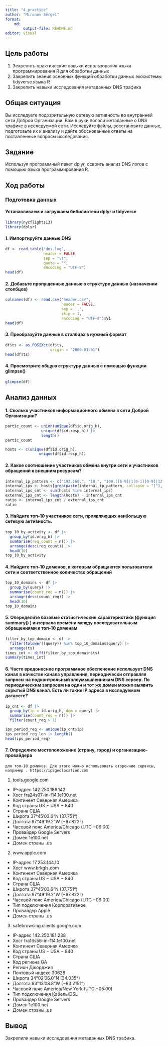 ---
title: "4_practice"
author: "Mironov Sergei"
format: 
    md:
        output-file: README.md
editor: visual
---

## Цель работы

1. Зекрепить практические навыки использования языка программирования R для
обработки данных
2. Закрепить знания основных функций обработки данных экосистемы tidyverse
языка R
3. Закрепить навыки исследования метаданных DNS трафика

## Общая ситуация

Вы исследуете подозрительную сетевую активность во внутренней сети Доброй
Организации. Вам в руки попали метаданные о DNS трафике в исследуемой сети.
Исследуйте файлы, восстановите данные, подготовьте их к анализу и дайте
обоснованные ответы на поставленные вопросы исследования.

## Задание

Используя программный пакет dplyr, освоить анализ
DNS логов с помощью языка программирования R.

## Ход работы

### Подготовка данных

#### Устанавливаем и загружаем бибилиотеки dplyr и tidyverse
   
```{r}
library(nycflights13)
library(dplyr)
```

#### 1. Импортируйте данные DNS

```{r}
df <- read.table("dns.log",
                 header = FALSE,
                 sep = "\t",
                 quote = "",
                 encoding = "UTF-8")
head(df)
```

#### 2. Добавьте пропущенные данные о структуре данных (назначении столбцов)
```{r}
colnames(df) <- read.csv("header.csv",
                         header = FALSE,
                         sep = ',',
                         skip = 1,
                         encoding = "UTF-8")$V1
head(df)
```

#### 3. Преобразуйте данные в столбцах в нужный формат
```{r}
df$ts <- as.POSIXct(df$ts,
                    origin = "2000-01-01") 
head(df$ts)
```
    

#### 4. Просмотрите общую структуру данных с помощью функции glimpse()
```{r}
glimpse(df)
```
   
## Анализ данных

#### 1. Сколько участников информационного обмена в сети Доброй Организации?
```{r}
partic_count <- union(unique(df$id.orig_h),
                unique(df$id.resp_h)) |>
                length()
partic_count

hosts <- c(unique(df$id.orig_h),
               unique(df$id.resp_h))
```


#### 2. Какое соотношение участников обмена внутри сети и участников обращений к внешним ресурсам?
```{r}
internal_ip_pattern <- c("192.168.", "10.", "100.([6-9]|1[0-1][0-9]|12[0-7]).", "172.((1[6-9])|(2[0-9])|(3[0-1])).")
internal_ips <- hosts[grep(paste(internal_ip_pattern, collapse = "|"), hosts)]
internal_ips_cnt <- sum(hosts %in% internal_ips)
external_ips_cnt <- length(hosts) - internal_ips_cnt
ratio <- internal_ips_cnt / external_ips_cnt
ratio   
```

#### 3. Найдите топ-10 участников сети, проявляющих наибольшую сетевую активность.
```{r}
top_10_by_activity <- df |>
  group_by(id.orig_h) |>
  summarise(req_count = n()) |>
  arrange(desc(req_count)) |>
  head(10)
top_10_by_activity  
```

#### 4. Найдите топ-10 доменов, к которым обращаются пользователи сети и соответственное количество обращений

```{r}
top_10_domains <- df |>
  group_by(query) |>
  summarise(count_req = n()) |>
  arrange(desc(count_req)) |>
  head(10)
top_10_domains
```

#### 5. Опеределите базовые статистические характеристики (функция summary() ) интервала времени между последовательным обращениями к топ-10 доменам
```{r}
filter_by_top_domain <- df |>
  filter(tolower((query)) %in% top_10_domains$query) |>
  arrange(ts)
times_int <- diff(filter_by_top_domain$ts) 
summary(times_int)
```

#### 6. Часто вредоносное программное обеспечение использует DNS канал в качестве канала управления, периодически отправляя запросы на подконтрольный злоумышленникам DNS сервер. По периодическим запросам на один и тот же домен можно выявить скрытый DNS канал. Есть ли такие IP адреса в исследуемом датасете?
```{r}
ip_cnt <- df |>
  group_by(ip = id.orig_h, dom = query) |>
  summarise(count_req = n()) |>
  filter(count_req > 1)

ips_period_req <- unique(ip_cnt$ip)
ips_period_req_len |> length()
head(ips_period_req)
```

#### 7.  Определите местоположение (страну, город) и организацию-провайдера
    для топ-10 доменов. Для этого можно использовать сторонние сервисы,
    например . https://ip2geolocation.com


1.  tools.google.com

-   IP-адрес 142.250.186.142
-   Хост fra24s07-in-f14.1e100.net
-   Континент Северная Америка
-   Код страны US − USA − 840
-   Страна США
-   Широта 37°45’03.6”N (37.751°)
-   Долгота 97°49’19.2”W (−97.822°)
-   Часовой пояс America/Chicago (UTC −06:00)
-   Провайдер Google Servers
-   Домен 1e100.net
-   Домен страны .us

2.  www.apple.com

-   IP-адрес 17.253.144.10
-   Хост www.brkgls.com
-   Континент Северная Америка
-   Код страны US − USA − 840
-   Страна США
-   Широта 37°45’03.6”N (37.751°)
-   Долгота 97°49’19.2”W (−97.822°)
-   Часовой пояс America/Chicago (UTC −06:00)
-   Тип подключения Корпоративное
-   Провайдер Apple
-   Домен страны .us

3.  safebrowsing.clients.google.com

-   IP-адрес 142.250.181.238
-   Хост fra16s56-in-f14.1e100.net
-   Континент Северная Америка
-   Код страны US − USA − 840
-   Страна США
-   Код региона GA
-   Регион Джорджия
-   Почтовый индекс 30628
-   Широта 34°02’06.0”N (34.035°)
-   Долгота 83°13’08.8”W (−83.2191°)
-   Часовой пояс America/New York (UTC −05:00)
-   Тип подключения Кабель/DSL
-   Провайдер Google Servers
-   Домен 1e100.net
-   Домен страны .us


## Вывод

Закрепили навыки исследования метаданных DNS трафика.
